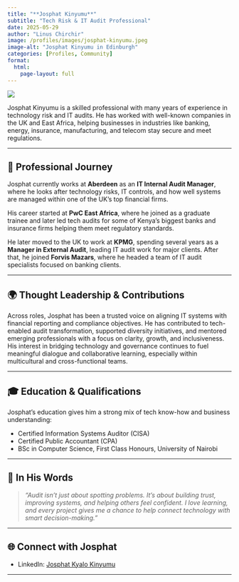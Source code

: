 ```yaml
---
title: "**Josphat Kinyumu**"
subtitle: "Tech Risk & IT Audit Professional"
date: 2025-05-29
author: "Linus Chirchir"
image: /profiles/images/josphat-kinyumu.jpeg
image-alt: "Josphat Kinyumu in Edinburgh"
categories: [Profiles, Community]
format:
  html:
    page-layout: full
---
```


![](/profiles/images/josphat-kinyumu.jpeg)

Josphat Kinyumu is a skilled professional with many years of experience in technology risk and IT audits. He has worked with well-known companies in the UK and East Africa, helping businesses in industries like banking, energy, insurance, manufacturing, and telecom stay secure and meet regulations.

---

## 💼 Professional Journey

Josphat currently works at **Aberdeen** as an **IT Internal Audit Manager**, where he looks after technology risks, IT controls, and how well systems are managed within one of the UK’s top financial firms.

His career started at **PwC East Africa**, where he joined as a graduate trainee and later led tech audits for some of Kenya’s biggest banks and insurance firms helping them meet regulatory standards.

He later moved to the UK to work at **KPMG**, spending several years as a **Manager in External Audit**, leading IT audit work for major clients. After that, he joined **Forvis Mazars**, where he headed a team of IT audit specialists focused on banking clients.

---

## 🌍 Thought Leadership & Contributions

Across roles, Josphat has been a trusted voice on aligning IT systems with financial reporting and compliance objectives. He has contributed to tech-enabled audit transformation, supported diversity initiatives, and mentored emerging professionals with a focus on clarity, growth, and inclusiveness. His interest in bridging technology and governance continues to fuel meaningful dialogue and collaborative learning, especially within multicultural and cross-functional teams.

---

## 🎓 Education & Qualifications

Josphat’s education gives him a strong mix of tech know-how and business understanding:

- Certified Information Systems Auditor (CISA)  
- Certified Public Accountant (CPA)  
- BSc in Computer Science, First Class Honours, University of Nairobi  

---

## 💬 In His Words

> *“Audit isn’t just about spotting problems. It’s about building trust, improving systems, and helping others feel confident. I love learning, and every project gives me a chance to help connect technology with smart decision-making.”*

---

## 🌐 Connect with Josphat

- LinkedIn: [Josphat Kyalo Kinyumu](https://www.linkedin.com/in/josphat-kyalo-kinyumu-100b6b79/)

---